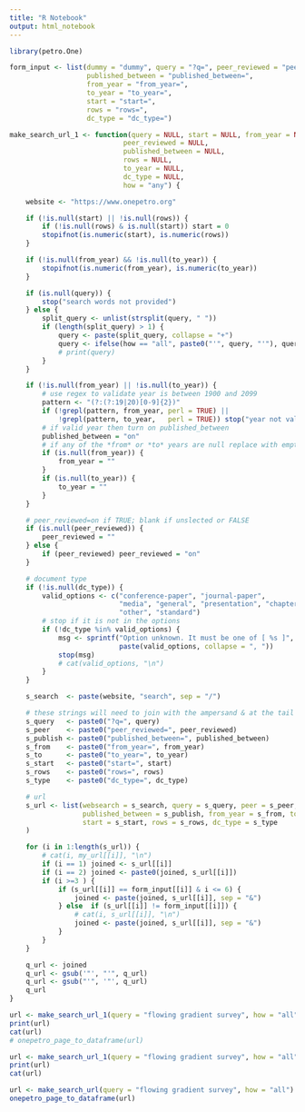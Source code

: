 ```yaml
---
title: "R Notebook"
output: html_notebook
---
```


```r
library(petro.One)

form_input <- list(dummy = "dummy", query = "?q=", peer_reviewed = "peer_reviewed=",
                   published_between = "published_between=",
                   from_year = "from_year=",
                   to_year = "to_year=",
                   start = "start=",
                   rows = "rows=",
                   dc_type = "dc_type=")

make_search_url_1 <- function(query = NULL, start = NULL, from_year = NULL,
                            peer_reviewed = NULL,
                            published_between = NULL,
                            rows = NULL,
                            to_year = NULL,
                            dc_type = NULL,
                            how = "any") {

    website <- "https://www.onepetro.org"

    if (!is.null(start) || !is.null(rows)) {
        if (!is.null(rows) & is.null(start)) start = 0
        stopifnot(is.numeric(start), is.numeric(rows))
    }

    if (!is.null(from_year) && !is.null(to_year)) {
        stopifnot(is.numeric(from_year), is.numeric(to_year))
    }

    if (is.null(query)) {
        stop("search words not provided")
    } else {
        split_query <- unlist(strsplit(query, " "))
        if (length(split_query) > 1) {
            query <- paste(split_query, collapse = "+")
            query <- ifelse(how == "all", paste0("'", query, "'"), query)
            # print(query)
        }
    }

    if (!is.null(from_year) || !is.null(to_year)) {
        # use regex to validate year is between 1900 and 2099
        pattern <- "(?:(?:19|20)[0-9]{2})"
        if (!grepl(pattern, from_year, perl = TRUE) ||
            !grepl(pattern, to_year,   perl = TRUE)) stop("year not valid")
        # if valid year then turn on published_between
        published_between = "on"
        # if any of the *from* or *to* years are null replace with empty char
        if (is.null(from_year)) {
            from_year = ""
        }
        if (is.null(to_year)) {
            to_year = ""
        }
    }

    # peer_reviewed=on if TRUE; blank if unslected or FALSE
    if (is.null(peer_reviewed)) {
        peer_reviewed = ""
    } else {
        if (peer_reviewed) peer_reviewed = "on"
    }

    # document type
    if (!is.null(dc_type)) {
        valid_options <- c("conference-paper", "journal-paper",
                           "media", "general", "presentation", "chapter",
                           "other", "standard")
        # stop if it is not in the options
        if (!dc_type %in% valid_options) {
            msg <- sprintf("Option unknown. It must be one of [ %s ]",
                           paste(valid_options, collapse = ", "))
            stop(msg)
            # cat(valid_options, "\n")
        }
    }

    s_search  <- paste(website, "search", sep = "/")

    # these strings will need to join with the ampersand & at the tail
    s_query   <- paste0("?q=", query)
    s_peer    <- paste0("peer_reviewed=", peer_reviewed)
    s_publish <- paste0("published_between=", published_between)
    s_from    <- paste0("from_year=", from_year)
    s_to      <- paste0("to_year=", to_year)
    s_start   <- paste0("start=", start)
    s_rows    <- paste0("rows=", rows)
    s_type    <- paste0("dc_type=", dc_type)

    # url
    s_url <- list(websearch = s_search, query = s_query, peer = s_peer,
                  published_between = s_publish, from_year = s_from, to_year = s_to,
                  start = s_start, rows = s_rows, dc_type = s_type
    )

    for (i in 1:length(s_url)) {
        # cat(i, my_url[[i]], "\n")
        if (i == 1) joined <- s_url[[i]]
        if (i == 2) joined <- paste0(joined, s_url[[i]])
        if (i >=3 ) {
            if (s_url[[i]] == form_input[[i]] & i <= 6) {
                joined <- paste(joined, s_url[[i]], sep = "&")
            } else  if (s_url[[i]] != form_input[[i]]) {
                # cat(i, s_url[[i]], "\n")
                joined <- paste(joined, s_url[[i]], sep = "&")
            }
        }
    }

    q_url <- joined
    q_url <- gsub('"', "'", q_url)
    q_url <- gsub("'", '"', q_url)
    q_url
}

url <- make_search_url_1(query = "flowing gradient survey", how = "all")
print(url)
cat(url)
# onepetro_page_to_dataframe(url)
```

```r
url <- make_search_url_1(query = "flowing gradient survey", how = "all")
print(url)
cat(url)
```


```r
url <- make_search_url(query = "flowing gradient survey", how = "all")
onepetro_page_to_dataframe(url)
```

